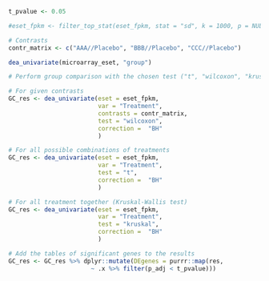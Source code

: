 <!--------------------------------------------------------------------------------------------->
<!--                                                                                         -->
<!--                            Differential Expression analysis                             -->
<!--                                                                                         -->
<!--------------------------------------------------------------------------------------------->


<!-- This script performs group comparison analyses                                          -->
<!-- It produces a tibble with, for each contrast, its table of results and table of DEGs    -->
<!-- This tibble is then used in the following script for result exploration                 -->        

<!-- Setting FDR cut-offs  -->
```r
t_pvalue <- 0.05
```


<!-- /!\ WARNING -->
<!-- t-test should be used for normally distributed variables compared between two groups   -->
<!-- Wilcoxon can also be used or non-normal variables and small sample size designs  -->
<!-- Kruskall-Wallis compares all levels of a comparison variable -->


```r
#eset_fpkm <- filter_top_stat(eset_fpkm, stat = "sd", k = 1000, p = NULL)

# Contrasts
contr_matrix <- c("AAA//Placebo", "BBB//Placebo", "CCC//Placebo")

dea_univariate(microarray_eset, "group")

# Perform group comparison with the chosen test ("t", "wilcoxon", "kruskal")

# For given contrasts
GC_res <- dea_univariate(eset = eset_fpkm,
                         var = "Treatment", 
                         contrasts = contr_matrix,
                         test = "wilcoxon",
                         correction =  "BH"
                         )

# For all possible combinations of treatments
GC_res <- dea_univariate(eset = eset_fpkm,
                         var = "Treatment", 
                         test = "t",
                         correction =  "BH"
                         )

# For all treatment together (Kruskal-Wallis test)
GC_res <- dea_univariate(eset = eset_fpkm,
                         var = "Treatment", 
                         test = "kruskal",
                         correction =  "BH"
                         )

# Add the tables of significant genes to the results
GC_res <- GC_res %>% dplyr::mutate(DEgenes = purrr::map(res,
                       ~ .x %>% filter(p_adj < t_pvalue)))

```
